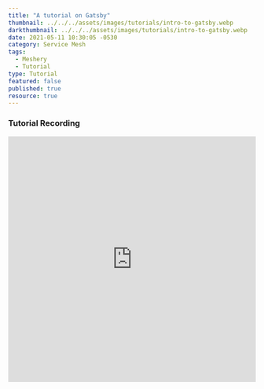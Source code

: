 ```yaml
---
title: "A tutorial on Gatsby"
thumbnail: ../../../assets/images/tutorials/intro-to-gatsby.webp
darkthumbnail: ../../../assets/images/tutorials/intro-to-gatsby.webp
date: 2021-05-11 10:30:05 -0530
category: Service Mesh
tags:
  - Meshery
  - Tutorial
type: Tutorial
featured: false
published: true
resource: true
---
```


<ResourcesWrapper>
  <h3> Tutorial Recording </h3>
  <iframe
    className="iframe"
    src="https://www.youtube.com/embed/ug6yaYC-Kkw"
    loading="lazy"
    frameBorder="0"
    allow="accelerometer; autoplay; encrypted-media; gyroscope; picture-in-picture"
    allowFullScreen
    width="100%"
    height="500"></iframe>
</ResourcesWrapper>
